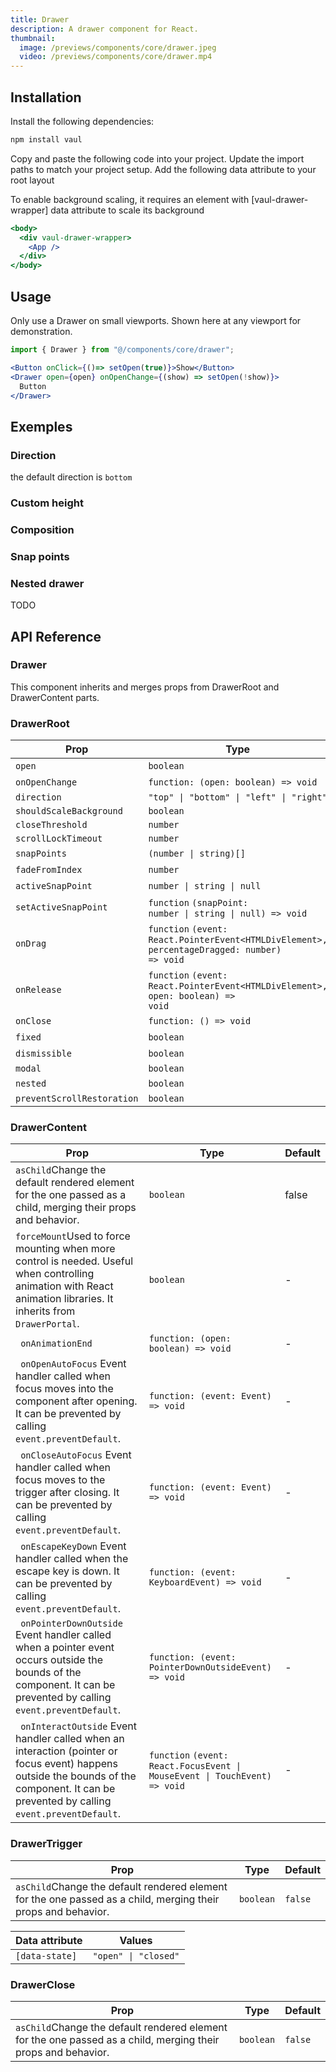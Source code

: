 ```yaml
---
title: Drawer
description: A drawer component for React.
thumbnail:
  image: /previews/components/core/drawer.jpeg
  video: /previews/components/core/drawer.mp4
---
```


<ComponentPreview name="demos/components/core/drawer/default" />

## Installation

<Steps>
  <Step>Install the following dependencies:</Step>

```bash
npm install vaul
```

<Step>Copy and paste the following code into your project.</Step>
<ComponentSource name="components/core/default/drawer" />
<Step>Update the import paths to match your project setup.</Step>
<Step>Add the following data attribute to your root layout</Step>

To enable background scaling, it requires an element with [vaul-drawer-wrapper] data attribute to scale its background

```jsx
<body>
  <div vaul-drawer-wrapper>
    <App />
  </div>
</body>
```

</Steps>

## Usage

Only use a Drawer on small viewports. Shown here at any viewport for demonstration.

```jsx
import { Drawer } from "@/components/core/drawer";
```

```jsx
<Button onClick={()=> setOpen(true)}>Show</Button>
<Drawer open={open} onOpenChange={(show) => setOpen(!show)}>
  Button
</Drawer>
```

## Exemples

### Direction

the default direction is `bottom`

<ComponentPreview name="demos/components/core/drawer/directions" />

### Custom height

<ComponentPreview name="demos/components/core/drawer/custom-height" />

### Composition

<ComponentPreview name="demos/components/core/drawer/composition" />

### Snap points

<ComponentPreview name="demos/components/core/drawer/snap-points" />

### Nested drawer

<ComponentPreview name="demos/components/core/drawer/nested-drawer" />

TODO

## API Reference

### Drawer

This component inherits and merges props from DrawerRoot and DrawerContent parts.

### DrawerRoot

| Prop                       | Type                                                                                                                                        | Default    |
| -------------------------- | ------------------------------------------------------------------------------------------------------------------------------------------- | ---------- |
| `open`                     | `boolean`                                                                                                                                   | -          |
| `onOpenChange`             | `function: (open: boolean) => void`                                                                                                         | -          |
| `direction`                | `"top" \| "bottom" \| "left" \| "right"`                                                                                                    | `"bottom"` |
| `shouldScaleBackground`    | `boolean`                                                                                                                                   | `true`     |
| `closeThreshold`           | `number`                                                                                                                                    | `0.25`     |
| `scrollLockTimeout`        | `number`                                                                                                                                    | `100`      |
| `snapPoints`               | `(number \| string)[]`                                                                                                                      | -          |
| `fadeFromIndex`            | `number`                                                                                                                                    | -          |
| `activeSnapPoint`          | `number \| string \| null`                                                                                                                  | -          |
| `setActiveSnapPoint`       | `function` <Info className="max-w-none"><Code>(snapPoint: number \| string \| null) => void</Code></Info>                                   | -          |
| `onDrag`                   | `function` <Info className="max-w-none"><Code>(event: React.PointerEvent\<HTMLDivElement>, percentageDragged: number) => void</Code></Info> | -          |
| `onRelease`                | `function` <Info className="max-w-none"><Code>(event: React.PointerEvent\<HTMLDivElement>, open: boolean) => void</Code></Info>             | -          |
| `onClose`                  | `function: () => void`                                                                                                                      | -          |
| `fixed`                    | `boolean`                                                                                                                                   | -          |
| `dismissible`              | `boolean`                                                                                                                                   | -          |
| `modal`                    | `boolean`                                                                                                                                   | `true`     |
| `nested`                   | `boolean`                                                                                                                                   | -          |
| `preventScrollRestoration` | `boolean`                                                                                                                                   | `true`     |

### DrawerContent

| Prop                                                                                                                                                                                                               | Type                                                                                               | Default |
| ------------------------------------------------------------------------------------------------------------------------------------------------------------------------------------------------------------------ | -------------------------------------------------------------------------------------------------- | ------- |
| `asChild`<Info>Change the default rendered element for the one passed as a child, merging their props and behavior.</Info>                                                                                         | `boolean`                                                                                          | false   |
| `forceMount`<Info>Used to force mounting when more control is needed. Useful when controlling animation with React animation libraries. It inherits from <Code>DrawerPortal</Code>.</Info>                         | `boolean`                                                                                          | -       |
| ` onAnimationEnd`                                                                                                                                                                                                  | `function: (open: boolean) => void`                                                                | -       |
| ` onOpenAutoFocus` <Info>Event handler called when focus moves into the component after opening. It can be prevented by calling <Code>event.preventDefault</Code>.</Info>                                          | `function: (event: Event) => void`                                                                 | -       |
| ` onCloseAutoFocus` <Info>Event handler called when focus moves to the trigger after closing. It can be prevented by calling <Code>event.preventDefault</Code>.</Info>                                             | `function: (event: Event) => void`                                                                 | -       |
| ` onEscapeKeyDown` <Info>Event handler called when the escape key is down. It can be prevented by calling <Code>event.preventDefault</Code>.</Info>                                                                | `function: (event: KeyboardEvent) => void`                                                         | -       |
| ` onPointerDownOutside` <Info>Event handler called when a pointer event occurs outside the bounds of the component. It can be prevented by calling <Code>event.preventDefault</Code>.</Info>                       | `function: (event: PointerDownOutsideEvent) => void`                                               | -       |
| ` onInteractOutside` <Info>Event handler called when an interaction (pointer or focus event) happens outside the bounds of the component. It can be prevented by calling <Code>event.preventDefault</Code>.</Info> | `function` <Info><Code>(event: React.FocusEvent \| MouseEvent \| TouchEvent) => void</Code></Info> | -       |

### DrawerTrigger

| Prop                                                                                                                       | Type      | Default |
| -------------------------------------------------------------------------------------------------------------------------- | --------- | ------- |
| `asChild`<Info>Change the default rendered element for the one passed as a child, merging their props and behavior.</Info> | `boolean` | `false` |

| Data attribute       | Values                   |
| -------------------- | ------------------------ |
| `[data-state]`       | `"open" \| "closed"`     |


### DrawerClose

| Prop                                                                                                                       | Type      | Default |
| -------------------------------------------------------------------------------------------------------------------------- | --------- | ------- |
| `asChild`<Info>Change the default rendered element for the one passed as a child, merging their props and behavior.</Info> | `boolean` | `false` |